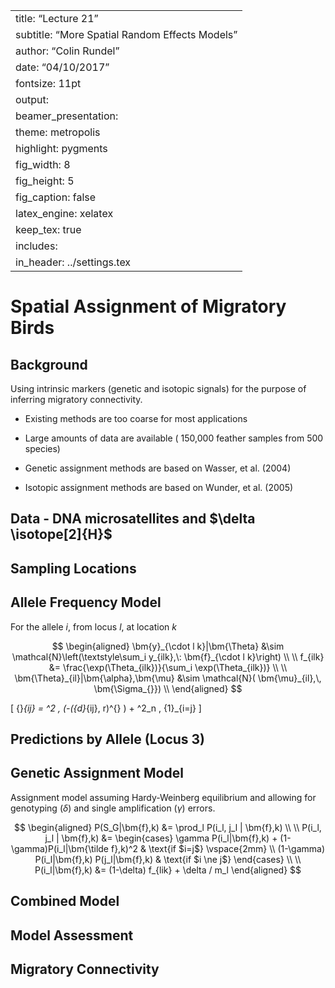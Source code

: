
---
title: "Lecture 21" 
subtitle: "More Spatial Random Effects Models"
author: "Colin Rundel"
date: "04/10/2017"
fontsize: 11pt
output: 
  beamer_presentation:
    theme: metropolis
    highlight: pygments
    fig_width: 8
    fig_height: 5
    fig_caption: false
    latex_engine: xelatex
    keep_tex: true
    includes:
      in_header: ../settings.tex
---

# Spatial Assignment of Migratory Birds

## Background

Using intrinsic markers (genetic and isotopic signals) for the purpose of inferring migratory connectivity.

\vspace{2mm}

* Existing methods are too coarse for most applications

\vspace{2mm}

* Large amounts of data are available ( \textgreater{}150,000 feather samples from \textgreater{}500 species)

\vspace{2mm}

* Genetic assignment methods are based on Wasser, et al. (2004)

\vspace{2mm}

* Isotopic assignment methods are based on Wunder, et al. (2005)



## Data - DNA microsatellites and $\delta \isotope[2]{H}$

\begin{columns}[t]
\column{0.5\textwidth}
Hermit Thrush (\textit{Catharus guttatus}) \\
\vspace{2mm}
\begin{itemize}
\item 138 individuals
\item 14 locations
\item 6 loci
\item 9-27 alleles / locus
\end{itemize}
\column{0.5\textwidth}
Wilson's Warbler (\textit{Wilsonia pusilla}) \\
\vspace{2mm}
\begin{itemize}
\item 163 individuals
\item 8 locations
\item 9 loci
\item 15-31 alleles / locus
\end{itemize}

\end{columns}

\vspace{5mm}

\begin{columns}[t]
\column{0.5\textwidth}
\begin{center}
\includegraphics[width=0.65\textwidth]{figs/hermit_thrush.jpeg}
\end{center}
\column{0.5\textwidth}
\begin{center}
\includegraphics[width=0.65\textwidth]{figs/wilsons_warbler.jpeg}
\end{center}
\end{columns}


## Sampling Locations

\begin{center}
\includegraphics[width=\textwidth]{figs/sampling_locs.pdf}
\end{center}



## Allele Frequency Model

For the allele $i$, from locus $l$, at location $k$

$$
\begin{aligned}
\bm{y}_{\cdot l k}|\bm{\Theta} &\sim \mathcal{N}\left(\textstyle\sum_i y_{ilk},\: \bm{f}_{\cdot l k}\right) \\
\\
f_{ilk} &= \frac{\exp(\Theta_{ilk})}{\sum_i \exp(\Theta_{ilk})} \\
\\
\bm{\Theta}_{il}|\bm{\alpha},\bm{\mu} &\sim \mathcal{N}( \bm{\mu}_{il},\, \bm{\Sigma_{}}) \\
\end{aligned}
$$

\[ \left\{\Sigma\right\}_{ij} = \sigma^2 \, \exp \Big(-(\{d\}_{ij}\, r)^{\psi} \Big) + \sigma^2_n \, {1}_{i=j} \]

## Predictions by Allele (Locus 3)

\begin{center}
\includegraphics[width=0.25\textwidth]{figs/allele3/Med-Al3-1.png}
\includegraphics[width=0.25\textwidth]{figs/allele3/Med-Al3-2.png}
\includegraphics[width=0.25\textwidth]{figs/allele3/Med-Al3-3.png} \\
\includegraphics[width=0.25\textwidth]{figs/allele3/Med-Al3-4.png}
\includegraphics[width=0.25\textwidth]{figs/allele3/Med-Al3-5.png}
\includegraphics[width=0.25\textwidth]{figs/allele3/Med-Al3-6.png} \\
\includegraphics[width=0.25\textwidth]{figs/allele3/Med-Al3-7.png}
\includegraphics[width=0.25\textwidth]{figs/allele3/Med-Al3-8.png}
\includegraphics[width=0.25\textwidth]{figs/allele3/Med-Al3-9.png}
\end{center}


## Genetic Assignment Model

Assignment model assuming Hardy-Weinberg equilibrium and allowing for genotyping ($\delta$) and single amplification ($\gamma$) errors.

$$
\begin{aligned}
P(S_G|\bm{f},k) &= \prod_l P(i_l, j_l | \bm{f},k) \\
\\
P(i_l, j_l | \bm{f},k) &= 
\begin{cases}
\gamma P(i_l|\bm{f},k) + (1-\gamma)P(i_l|\bm{\tilde f},k)^2 & \text{if $i=j$} \vspace{2mm} \\
(1-\gamma) P(i_l|\bm{f},k) P(j_l|\bm{f},k)      & \text{if $i \ne j$}
\end{cases} \\
\\
P(i_l|\bm{f},k) &= (1-\delta) f_{lik} + \delta / m_l
\end{aligned}
$$


## Combined Model

\begin{center}
Genetic \qquad\qquad\qquad\quad
Isotopic \qquad\qquad\qquad\quad
Combined
\end{center}

\begin{center}
\includegraphics[width=\textwidth]{figs/hermit_maps.pdf}
\end{center}



## Model Assessment

\begin{center}
\includegraphics[width=\textwidth]{figs/ROCs.pdf}
\end{center}



## Migratory Connectivity

\begin{center}
\includegraphics[width=0.9\textwidth]{figs/wintering.pdf}
\end{center}


